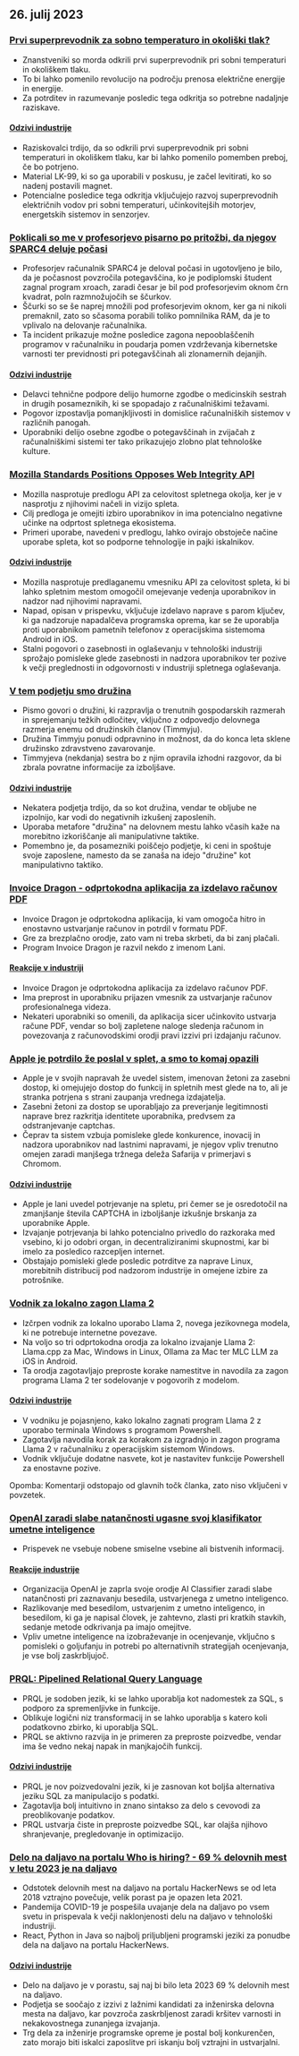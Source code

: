 

<CallToAction />

<Steps>

## 26. julij 2023

### [Prvi superprevodnik za sobno temperaturo in okoliški tlak?](https://arxiv.org/abs/2307.12008)

- Znanstveniki so morda odkrili prvi superprevodnik pri sobni temperaturi in okoliškem tlaku.
- To bi lahko pomenilo revolucijo na področju prenosa električne energije in energije.
- Za potrditev in razumevanje posledic tega odkritja so potrebne nadaljnje raziskave.

#### [Odzivi industrije](http://news.ycombinator.com/item?id=36864624)

- Raziskovalci trdijo, da so odkrili prvi superprevodnik pri sobni temperaturi in okoliškem tlaku, kar bi lahko pomenilo pomemben preboj, če bo potrjeno.
- Material LK-99, ki so ga uporabili v poskusu, je začel levitirati, ko so nadenj postavili magnet.
- Potencialne posledice tega odkritja vključujejo razvoj superprevodnih električnih vodov pri sobni temperaturi, učinkovitejših motorjev, energetskih sistemov in senzorjev.

### [Poklicali so me v profesorjevo pisarno po pritožbi, da njegov SPARC4 deluje počasi](https://infosec.exchange/@paco/110772422266480371)

- Profesorjev računalnik SPARC4 je deloval počasi in ugotovljeno je bilo, da je počasnost povzročila potegavščina, ko je podiplomski študent zagnal program xroach, zaradi česar je bil pod profesorjevim oknom črn kvadrat, poln razmnožujočih se ščurkov.
- Ščurki so se še naprej množili pod profesorjevim oknom, ker ga ni nikoli premaknil, zato so sčasoma porabili toliko pomnilnika RAM, da je to vplivalo na delovanje računalnika.
- Ta incident prikazuje možne posledice zagona nepooblaščenih programov v računalniku in poudarja pomen vzdrževanja kibernetske varnosti ter previdnosti pri potegavščinah ali zlonamernih dejanjih.

#### [Odzivi industrije](http://news.ycombinator.com/item?id=36857314)

- Delavci tehnične podpore delijo humorne zgodbe o medicinskih sestrah in drugih posameznikih, ki se spopadajo z računalniškimi težavami.
- Pogovor izpostavlja pomanjkljivosti in domislice računalniških sistemov v različnih panogah.
- Uporabniki delijo osebne zgodbe o potegavščinah in zvijačah z računalniškimi sistemi ter tako prikazujejo zlobno plat tehnološke kulture.

### [Mozilla Standards Positions Opposes Web Integrity API](https://github.com/mozilla/standards-positions/issues/852)

- Mozilla nasprotuje predlogu API za celovitost spletnega okolja, ker je v nasprotju z njihovimi načeli in vizijo spleta.
- Cilj predloga je omejiti izbiro uporabnikov in ima potencialno negativne učinke na odprtost spletnega ekosistema.
- Primeri uporabe, navedeni v predlogu, lahko ovirajo obstoječe načine uporabe spleta, kot so podporne tehnologije in pajki iskalnikov.

#### [Odzivi industrije](http://news.ycombinator.com/item?id=36857032)

- Mozilla nasprotuje predlaganemu vmesniku API za celovitost spleta, ki bi lahko spletnim mestom omogočil omejevanje vedenja uporabnikov in nadzor nad njihovimi napravami.
- Napad, opisan v prispevku, vključuje izdelavo naprave s parom ključev, ki ga nadzoruje napadalčeva programska oprema, kar se že uporablja proti uporabnikom pametnih telefonov z operacijskima sistemoma Android in iOS.
- Stalni pogovori o zasebnosti in oglaševanju v tehnološki industriji sprožajo pomisleke glede zasebnosti in nadzora uporabnikov ter pozive k večji preglednosti in odgovornosti v industriji spletnega oglaševanja.

### [V tem podjetju smo družina](https://pboyd.io/posts/at-company-we-are-family/)

- Pismo govori o družini, ki razpravlja o trenutnih gospodarskih razmerah in sprejemanju težkih odločitev, vključno z odpovedjo delovnega razmerja enemu od družinskih članov (Timmyju).
- Družina Timmyju ponudi odpravnino in možnost, da do konca leta sklene družinsko zdravstveno zavarovanje.
- Timmyjeva (nekdanja) sestra bo z njim opravila izhodni razgovor, da bi zbrala povratne informacije za izboljšave.

#### [Odzivi industrije](http://news.ycombinator.com/item?id=36864476)

- Nekatera podjetja trdijo, da so kot družina, vendar te obljube ne izpolnijo, kar vodi do negativnih izkušenj zaposlenih.
- Uporaba metafore "družina" na delovnem mestu lahko včasih kaže na morebitno izkoriščanje ali manipulativne taktike.
- Pomembno je, da posamezniki poiščejo podjetje, ki ceni in spoštuje svoje zaposlene, namesto da se zanaša na idejo "družine" kot manipulativno taktiko.

### [Invoice Dragon - odprtokodna aplikacija za izdelavo računov PDF](https://invoicedragon.com/)

- Invoice Dragon je odprtokodna aplikacija, ki vam omogoča hitro in enostavno ustvarjanje računov in potrdil v formatu PDF.
- Gre za brezplačno orodje, zato vam ni treba skrbeti, da bi zanj plačali.
- Program Invoice Dragon je razvil nekdo z imenom Lani.

#### [Reakcije v industriji](http://news.ycombinator.com/item?id=36860898)

- Invoice Dragon je odprtokodna aplikacija za izdelavo računov PDF.
- Ima preprost in uporabniku prijazen vmesnik za ustvarjanje računov profesionalnega videza.
- Nekateri uporabniki so omenili, da aplikacija sicer učinkovito ustvarja račune PDF, vendar so bolj zapletene naloge sledenja računom in povezovanja z računovodskimi orodji pravi izzivi pri izdajanju računov.

### [Apple je potrdilo že poslal v splet, a smo to komaj opazili](https://httptoolkit.com/blog/apple-private-access-tokens-attestation/)

- Apple je v svojih napravah že uvedel sistem, imenovan žetoni za zasebni dostop, ki omejujejo dostop do funkcij in spletnih mest glede na to, ali je stranka potrjena s strani zaupanja vrednega izdajatelja.
- Zasebni žetoni za dostop se uporabljajo za preverjanje legitimnosti naprave brez razkritja identitete uporabnika, predvsem za odstranjevanje captchas.
- Čeprav ta sistem vzbuja pomisleke glede konkurence, inovacij in nadzora uporabnikov nad lastnimi napravami, je njegov vpliv trenutno omejen zaradi manjšega tržnega deleža Safarija v primerjavi s Chromom.

#### [Odzivi industrije](http://news.ycombinator.com/item?id=36862494)

- Apple je lani uvedel potrjevanje na spletu, pri čemer se je osredotočil na zmanjšanje števila CAPTCHA in izboljšanje izkušnje brskanja za uporabnike Apple.
- Izvajanje potrjevanja bi lahko potencialno privedlo do razkoraka med vsebino, ki jo odobri organ, in decentraliziranimi skupnostmi, kar bi imelo za posledico razcepljen internet.
- Obstajajo pomisleki glede posledic potrditve za naprave Linux, morebitnih distribucij pod nadzorom industrije in omejene izbire za potrošnike.

### [Vodnik za lokalno zagon Llama 2](https://replicate.com/blog/run-llama-locally)

- Izčrpen vodnik za lokalno uporabo Llama 2, novega jezikovnega modela, ki ne potrebuje internetne povezave.
- Na voljo so tri odprtokodna orodja za lokalno izvajanje Llama 2: Llama.cpp za Mac, Windows in Linux, Ollama za Mac ter MLC LLM za iOS in Android.
- Ta orodja zagotavljajo preproste korake namestitve in navodila za zagon programa Llama 2 ter sodelovanje v pogovorih z modelom.

#### [Odzivi industrije](http://news.ycombinator.com/item?id=36865495)

- V vodniku je pojasnjeno, kako lokalno zagnati program Llama 2 z uporabo terminala Windows s programom Powershell.
- Zagotavlja navodila korak za korakom za izgradnjo in zagon programa Llama 2 v računalniku z operacijskim sistemom Windows.
- Vodnik vključuje dodatne nasvete, kot je nastavitev funkcije Powershell za enostavne pozive.

Opomba: Komentarji odstopajo od glavnih točk članka, zato niso vključeni v povzetek.

### [OpenAI zaradi slabe natančnosti ugasne svoj klasifikator umetne inteligence](https://decrypt.co/149826/openai-quietly-shutters-its-ai-detection-tool)

- Prispevek ne vsebuje nobene smiselne vsebine ali bistvenih informacij.

#### [Reakcije industrije](http://news.ycombinator.com/item?id=36862850)

- Organizacija OpenAI je zaprla svoje orodje AI Classifier zaradi slabe natančnosti pri zaznavanju besedila, ustvarjenega z umetno inteligenco.
- Razlikovanje med besedilom, ustvarjenim z umetno inteligenco, in besedilom, ki ga je napisal človek, je zahtevno, zlasti pri kratkih stavkih, sedanje metode odkrivanja pa imajo omejitve.
- Vpliv umetne inteligence na izobraževanje in ocenjevanje, vključno s pomisleki o goljufanju in potrebi po alternativnih strategijah ocenjevanja, je vse bolj zaskrbljujoč.

### [PRQL: Pipelined Relational Query Language](https://github.com/PRQL/prql)

- PRQL je sodoben jezik, ki se lahko uporablja kot nadomestek za SQL, s podporo za spremenljivke in funkcije.
- Oblikuje logični niz transformacij in se lahko uporablja s katero koli podatkovno zbirko, ki uporablja SQL.
- PRQL se aktivno razvija in je primeren za preproste poizvedbe, vendar ima še vedno nekaj napak in manjkajočih funkcij.

#### [Odzivi industrije](http://news.ycombinator.com/item?id=36866861)

- PRQL je nov poizvedovalni jezik, ki je zasnovan kot boljša alternativa jeziku SQL za manipulacijo s podatki.
- Zagotavlja bolj intuitivno in znano sintakso za delo s cevovodi za preoblikovanje podatkov.
- PRQL ustvarja čiste in preproste poizvedbe SQL, kar olajša njihovo shranjevanje, pregledovanje in optimizacijo.

### [Delo na daljavo na portalu Who is hiring? - 69 % delovnih mest v letu 2023 je na daljavo](https://blog.spatial.chat/tracking-hackernews-shifting-preferences-for-remote-jobs-over-5-years/)

- Odstotek delovnih mest na daljavo na portalu HackerNews se od leta 2018 vztrajno povečuje, velik porast pa je opazen leta 2021.
- Pandemija COVID-19 je pospešila uvajanje dela na daljavo po vsem svetu in prispevala k večji naklonjenosti delu na daljavo v tehnološki industriji.
- React, Python in Java so najbolj priljubljeni programski jeziki za ponudbe dela na daljavo na portalu HackerNews.

#### [Odzivi industrije](http://news.ycombinator.com/item?id=36863280)

- Delo na daljavo je v porastu, saj naj bi bilo leta 2023 69 % delovnih mest na daljavo.
- Podjetja se soočajo z izzivi z lažnimi kandidati za inženirska delovna mesta na daljavo, kar povzroča zaskrbljenost zaradi kršitev varnosti in nekakovostnega zunanjega izvajanja.
- Trg dela za inženirje programske opreme je postal bolj konkurenčen, zato morajo biti iskalci zaposlitve pri iskanju bolj vztrajni in ustvarjalni.

</Steps>
